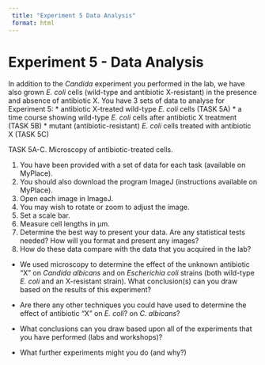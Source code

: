 ```yaml
---
 title: "Experiment 5 Data Analysis"
 format: html
---
```


# Experiment 5 - Data Analysis {#sec-data5}

In addition to the *Candida* experiment you performed in the lab, we have also grown *E. coli* cells (wild-type and antibiotic X-resistant) in the presence and absence of antibiotic X. You have 3 sets of data to analyse for Experiment 5:
*	antibiotic X-treated wild-type *E. coli* cells (TASK 5A)
*	a time course showing wild-type *E. coli* cells after antibiotic X treatment (TASK 5B)
* mutant (antibiotic-resistant) *E. coli* cells treated with antibiotic X (TASK 5C)

TASK 5A-C. Microscopy of antibiotic-treated cells.

1.	You have been provided with a set of data for each task (available on MyPlace).
2.	You should also download the program ImageJ (instructions available on MyPlace).
3.	Open each image in ImageJ.
4.	You may wish to rotate or zoom to adjust the image. 
5.	Set a scale bar. 
6.	Measure cell lengths in μm. 
7.	Determine the best way to present your data. Are any statistical tests needed? How will you format and present any images?
8.	How do these data compare with the data that you acquired in the lab?

::: {.callout-discussion title="Experiment 5 Discussion Questions"} 

* We used microscopy to determine the effect of the unknown antibiotic “X” on *Candida albicans* and on *Escherichia coli* strains (both wild-type *E. coli* and an X-resistant strain). What conclusion(s) can you draw based on the results of this experiment?

* Are there any other techniques you could have used to determine the effect of antibiotic “X” on *E. coli*? on *C. albicans*?

* What conclusions can you draw based upon all of the experiments that you have performed (labs and workshops)?

* What further experiments might you do (and why?)

:::